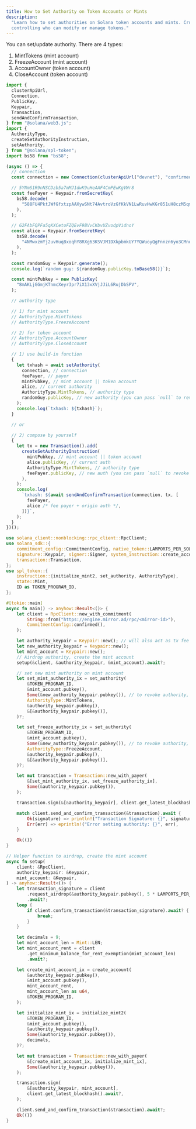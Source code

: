 ```yaml
---
title: How to Set Authority on Token Accounts or Mints
description:
  "Learn how to set authorities on Solana token accounts and mints. Crucial for
  controlling who can modify or manage tokens."
---
```


You can set/update authority. There are 4 types:

1. MintTokens (mint account)
2. FreezeAccount (mint account)
3. AccountOwner (token account)
4. CloseAccount (token account)

<CodeTabs storage="cookbook" flags="r">

```typescript !! title="Legacy"
import {
  clusterApiUrl,
  Connection,
  PublicKey,
  Keypair,
  Transaction,
  sendAndConfirmTransaction,
} from "@solana/web3.js";
import {
  AuthorityType,
  createSetAuthorityInstruction,
  setAuthority,
} from "@solana/spl-token";
import bs58 from "bs58";

(async () => {
  // connection
  const connection = new Connection(clusterApiUrl("devnet"), "confirmed");

  // 5YNmS1R9nNSCDzb5a7mMJ1dwK9uHeAAF4CmPEwKgVWr8
  const feePayer = Keypair.fromSecretKey(
    bs58.decode(
      "588FU4PktJWfGfxtzpAAXywSNt74AvtroVzGfKkVN1LwRuvHwKGr851uH8czM5qm4iqLbs1kKoMKtMJG4ATR7Ld2",
    ),
  );

  // G2FAbFQPFa5qKXCetoFZQEvF9BVvCKbvUZvodpVidnoY
  const alice = Keypair.fromSecretKey(
    bs58.decode(
      "4NMwxzmYj2uvHuq8xoqhY8RXg63KSVJM1DXkpbmkUY7YQWuoyQgFnnzn6yo3CMnqZasnNPNuAT2TLwQsCaKkUddp",
    ),
  );

  const randomGuy = Keypair.generate();
  console.log(`random guy: ${randomGuy.publicKey.toBase58()}`);

  const mintPubkey = new PublicKey(
    "8mAKLjGGmjKTnmcXeyr3pr7iX13xXVjJJiL6RujDbSPV",
  );

  // authority type

  // 1) for mint account
  // AuthorityType.MintTokens
  // AuthorityType.FreezeAccount

  // 2) for token account
  // AuthorityType.AccountOwner
  // AuthorityType.CloseAccount

  // 1) use build-in function
  {
    let txhash = await setAuthority(
      connection, // connection
      feePayer, // payer
      mintPubkey, // mint account || token account
      alice, // current authority
      AuthorityType.MintTokens, // authority type
      randomGuy.publicKey, // new authority (you can pass `null` to revoke it)
    );
    console.log(`txhash: ${txhash}`);
  }

  // or

  // 2) compose by yourself
  {
    let tx = new Transaction().add(
      createSetAuthorityInstruction(
        mintPubkey, // mint account || token account
        alice.publicKey, // current auth
        AuthorityType.MintTokens, // authority type
        feePayer.publicKey, // new auth (you can pass `null` to revoke it)
      ),
    );
    console.log(
      `txhash: ${await sendAndConfirmTransaction(connection, tx, [
        feePayer,
        alice /* fee payer + origin auth */,
      ])}`,
    );
  }
})();
```

```rust !! title="Rust"
use solana_client::nonblocking::rpc_client::RpcClient;
use solana_sdk::{
    commitment_config::CommitmentConfig, native_token::LAMPORTS_PER_SOL, program_pack::Pack,
    signature::Keypair, signer::Signer, system_instruction::create_account,
    transaction::Transaction,
};
use spl_token::{
    instruction::{initialize_mint2, set_authority, AuthorityType},
    state::Mint,
    ID as TOKEN_PROGRAM_ID,
};

#[tokio::main]
async fn main() -> anyhow::Result<()> {
    let client = RpcClient::new_with_commitment(
        String::from("https://engine.mirror.ad/rpc/<mirror-id>"),
        CommitmentConfig::confirmed(),
    );

    let authority_keypair = Keypair::new(); // will also act as tx fee payer
    let new_authority_keypair = Keypair::new();
    let mint_account = Keypair::new();
    // Airdrop authority, create the mint account
    setup(&client, &authority_keypair, &mint_account).await?;

    // set new mint authority on mint account
    let set_mint_authority_ix = set_authority(
        &TOKEN_PROGRAM_ID,
        &mint_account.pubkey(),
        Some(&new_authority_keypair.pubkey()), // to revoke authority, set to None
        AuthorityType::MintTokens,
        &authority_keypair.pubkey(),
        &[&authority_keypair.pubkey()],
    )?;

    let set_freeze_authority_ix = set_authority(
        &TOKEN_PROGRAM_ID,
        &mint_account.pubkey(),
        Some(&new_authority_keypair.pubkey()), // to revoke authority, set to None
        AuthorityType::FreezeAccount,
        &authority_keypair.pubkey(),
        &[&authority_keypair.pubkey()],
    )?;

    let mut transaction = Transaction::new_with_payer(
        &[set_mint_authority_ix, set_freeze_authority_ix],
        Some(&authority_keypair.pubkey()),
    );

    transaction.sign(&[&authority_keypair], client.get_latest_blockhash().await?);

    match client.send_and_confirm_transaction(&transaction).await {
        Ok(signature) => println!("Transaction Signature: {}", signature),
        Err(err) => eprintln!("Error setting authority: {}", err),
    }

    Ok(())
}

// Helper function to airdrop, create the mint account
async fn setup(
    client: &RpcClient,
    authority_keypair: &Keypair,
    mint_account: &Keypair,
) -> anyhow::Result<()> {
    let transaction_signature = client
        .request_airdrop(&authority_keypair.pubkey(), 5 * LAMPORTS_PER_SOL)
        .await?;
    loop {
        if client.confirm_transaction(&transaction_signature).await? {
            break;
        }
    }

    let decimals = 9;
    let mint_account_len = Mint::LEN;
    let mint_account_rent = client
        .get_minimum_balance_for_rent_exemption(mint_account_len)
        .await?;

    let create_mint_account_ix = create_account(
        &authority_keypair.pubkey(),
        &mint_account.pubkey(),
        mint_account_rent,
        mint_account_len as u64,
        &TOKEN_PROGRAM_ID,
    );

    let initialize_mint_ix = initialize_mint2(
        &TOKEN_PROGRAM_ID,
        &mint_account.pubkey(),
        &authority_keypair.pubkey(),
        Some(&authority_keypair.pubkey()),
        decimals,
    )?;

    let mut transaction = Transaction::new_with_payer(
        &[create_mint_account_ix, initialize_mint_ix],
        Some(&authority_keypair.pubkey()),
    );

    transaction.sign(
        &[authority_keypair, mint_account],
        client.get_latest_blockhash().await?,
    );

    client.send_and_confirm_transaction(&transaction).await?;
    Ok(())
}
```

</CodeTabs>
